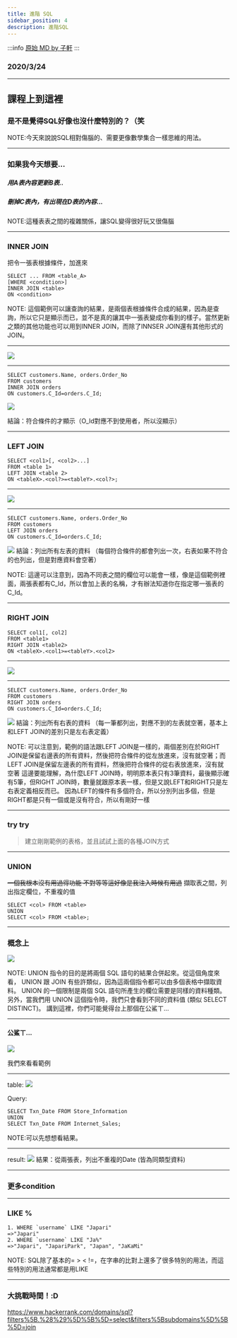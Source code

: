 ---
title: 進階 SQL
sidebar_position: 4
description: 進階SQL
---

:::info
[原始 MD by 子軒](https://hackmd.io/@XMRHRX/HyovPkEzd#/)
:::



### 2020/3/24

<!-- 
https://dbdiagram.io/home

3.進階 SQL & SQL 查詢練習/挑戰

INNER JOIN
UNION SELECT
畫diagram
-->

---

## 課程上到這裡
### 是不是覺得SQL好像也沒什麼特別的？（笑

NOTE:今天來說說SQL相對傷腦的、需要更像數學集合一樣思維的用法。

----

### 如果我今天想要...
##### 用A表內容更新B表..
##### 刪掉C表內，有出現在D表的內容...

NOTE:這種表表之間的複雜關係，讓SQL變得很好玩又很傷腦

---

### INNER JOIN

把令一張表根據條件，加進來
```
SELECT ... FROM <table_A>
[WHERE <condition>]
INNER JOIN <table>
ON <condition>
```

NOTE: 這個範例可以讓查詢的結果，是兩個表根據條件合成的結果，因為是查詢，所以它只是顯示而已，並不是真的讓其中一張表變成你看到的樣子。當然更新之類的其他功能也可以用到INNER JOIN，而除了INNSER JOIN還有其他形式的JOIN。

----

![](https://i.imgur.com/kpmdm8L.png)

----

```
SELECT customers.Name, orders.Order_No
FROM customers
INNER JOIN orders
ON customers.C_Id=orders.C_Id;
```

![](https://i.imgur.com/yGSskrL.png)

結論：符合條件的才顯示（O_Id對應不到使用者，所以沒顯示）

---

### LEFT JOIN

```
SELECT <col1>[, <col2>...]
FROM <table 1>
LEFT JOIN <table 2>
ON <tableX>.<col?>=<tableY>.<col?>;
```

----

![](https://i.imgur.com/hAD3SGS.png)

----

```
SELECT customers.Name, orders.Order_No
FROM customers
LEFT JOIN orders
ON customers.C_Id=orders.C_Id;
```

![](https://i.imgur.com/lQSjtth.png)
結論：列出所有左表的資料
（每個符合條件的都會列出一次，右表如果不符合的也列出，但是對應資料會空著）

NOTE: 這邊可以注意到，因為不同表之間的欄位可以能會一樣，像是這個範例裡面，兩張表都有C_Id，所以會加上表的名稱，才有辦法知道你在指定哪一張表的C_Id。

---

### RIGHT JOIN

```
SELECT col1[, col2]
FROM <table1>
RIGHT JOIN <table2>
ON <tableX>.<col1>=<tableY>.<col2>
```


----

![](https://i.imgur.com/csKoeYq.png)

----

```
SELECT customers.Name, orders.Order_No
FROM customers
RIGHT JOIN orders
ON customers.C_Id=orders.C_Id;
```

![](https://i.imgur.com/WYTvWyk.png)
結論：列出所有右表的資料
（每一筆都列出，對應不到的左表就空著，基本上和LEFT JOIN的差別只是左右表定義）

NOTE: 可以注意到，範例的語法跟LEFT JOIN是一樣的，兩個差別在於RIGHT JOIN是保留右邊表的所有資料，然後把符合條件的從左放進來，沒有就空著；而LEFT JOIN是保留左邊表的所有資料，然後把符合條件的從右表放進來，沒有就空著
這邊要能理解，為什麼LEFT JOIN時，明明原本表只有3筆資料，最後顯示確有5筆，但RIGHT JOIN時，數量就跟原本表一樣，但是又說LEFT和RIGHT只是左右表定義相反而已。
因為LEFT的條件有多個符合，所以分別列出多個，但是RIGHT都是只有一個或是沒有符合，所以有剛好一樣

---

### try try

> 建立剛剛範例的表格，並且試試上面的各種JOIN方式

---

### UNION
~~一個我根本沒有用過得功能 不對等等這好像是我注入時候有用過~~
擷取表之間，列出指定欄位，不重複的值
```
SELECT <col> FROM <table>
UNION
SELECT <col> FROM <table>;
```

----

### 概念上

![](https://i.imgur.com/tfylXPA.png)



NOTE: UNION 指令的目的是將兩個 SQL 語句的結果合併起來。從這個角度來看， UNION 跟 JOIN 有些許類似，因為這兩個指令都可以由多個表格中擷取資料。 UNION 的一個限制是兩個 SQL 語句所產生的欄位需要是同樣的資料種類。另外，當我們用 UNION 這個指令時，我們只會看到不同的資料值 (類似 SELECT DISTINCT)。 講到這裡，你們可能覺得台上那個在公鯊ㄒ...

----

#### 公鯊ㄒ...

![](https://i.imgur.com/ssNiZDk.png)


我們來看看範例


----

table:
![](https://i.imgur.com/0jPz2nl.png)

Query:
```
SELECT Txn_Date FROM Store_Information
UNION
SELECT Txn_Date FROM Internet_Sales;
```

NOTE:可以先想想看結果。

----

result:
![](https://i.imgur.com/qgIP9HL.png)
結果：從兩張表，列出不重複的Date
(皆為同類型資料)

---

### 更多condition

----

### LIKE %

```
1. WHERE `username` LIKE "Japari"
=>"Japari"
2. WHERE `username` LIKE "Ja%"
=>"Japari", "JapariPark", "Japan", "JaKaMi"
```

NOTE: SQL除了基本的= > < !=，在字串的比對上還多了很多特別的用法，而這些特別的用法通常都是用LIKE

---

### 大挑戰時間！:D


https://www.hackerrank.com/domains/sql?filters%5B.%28%29%5D%5B%5D=select&filters%5Bsubdomains%5D%5B%5D=join

<!--

https://www.hackerrank.com/challenges/african-cities/problem

SELECT `CITY`.`name` FROM `CITY`
INNER JOIN `COUNTRY` 
ON `CITY`.`CountryCode`=`COUNTRY`.`Code` AND `COUNTRY`.`CONTINENT` LIKE 'Africa'

-->


